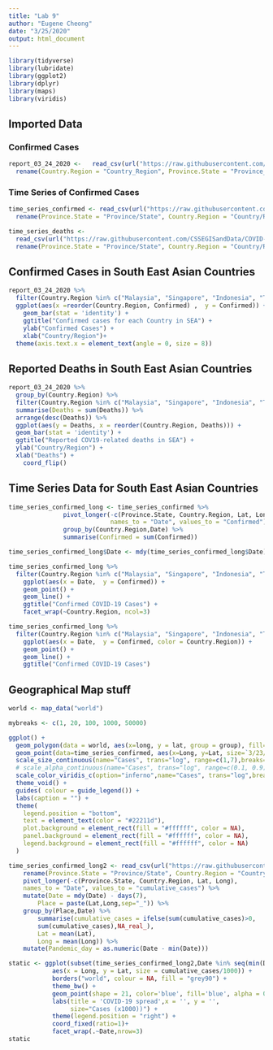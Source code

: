 ```yaml
---
title: "Lab 9"
author: "Eugene Cheong"
date: "3/25/2020"
output: html_document
---
```


```r
library(tidyverse)
library(lubridate)
library(ggplot2)
library(dplyr)
library(maps)
library(viridis)
```

## Imported Data

### Confirmed Cases
```r
report_03_24_2020 <-   read_csv(url("https://raw.githubusercontent.com/CSSEGISandData/COVID-19/master/csse_covid_19_data/csse_covid_19_daily_reports/03-24-2020.csv")) %>%
  rename(Country.Region = "Country_Region", Province.State = "Province_State")
```
### Time Series of Confirmed Cases 
```r
time_series_confirmed <- read_csv(url("https://raw.githubusercontent.com/CSSEGISandData/COVID-19/master/csse_covid_19_data/csse_covid_19_time_series/time_series_covid19_confirmed_global.csv")) %>%
  rename(Province.State = "Province/State", Country.Region = "Country/Region")

time_series_deaths <-
  read_csv(url("https://raw.githubusercontent.com/CSSEGISandData/COVID-19/master/csse_covid_19_data/csse_covid_19_time_series/time_series_covid19_deaths_global.csv")) %>%
  rename(Province.State = "Province/State", Country.Region = "Country/Region")
```


## Confirmed Cases in South East Asian Countries
```r
report_03_24_2020 %>%
  filter(Country.Region %in% c("Malaysia", "Singapore", "Indonesia", "Thailand", "Philippines", "Cambodia", "Vietnam", "Brunei", "Laos")) %>%
  ggplot(aes(x =reorder(Country.Region, Confirmed) ,  y = Confirmed)) + 
    geom_bar(stat = 'identity') +
    ggtitle("Confirmed cases for each Country in SEA") +
    ylab("Confirmed Cases") +
    xlab("Country/Region")+
  theme(axis.text.x = element_text(angle = 0, size = 8))
```

## Reported Deaths in South East Asian Countries
```r
report_03_24_2020 %>% 
  group_by(Country.Region) %>% 
  filter(Country.Region %in% c("Malaysia", "Singapore", "Indonesia", "Thailand", "Philippines", "Cambodia", "Vietnam", "Brunei", "Laos")) %>%
  summarise(Deaths = sum(Deaths)) %>% 
  arrange(desc(Deaths)) %>% 
  ggplot(aes(y = Deaths, x = reorder(Country.Region, Deaths))) +
  geom_bar(stat = 'identity') +
  ggtitle("Reported COV19-related deaths in SEA") +
  ylab("Country/Region") +
  xlab("Deaths") +
    coord_flip()
```

## Time Series Data for South East Asian Countries 
```r
time_series_confirmed_long <- time_series_confirmed %>% 
               pivot_longer(-c(Province.State, Country.Region, Lat, Long),
                            names_to = "Date", values_to = "Confirmed") %>% 
               group_by(Country.Region,Date) %>% 
               summarise(Confirmed = sum(Confirmed))

time_series_confirmed_long$Date <- mdy(time_series_confirmed_long$Date)
```

```r
time_series_confirmed_long %>% 
  filter(Country.Region %in% c("Malaysia", "Singapore", "Indonesia", "Thailand", "Philippines", "Cambodia", "Vietnam", "Brunei", "Laos")) %>%
    ggplot(aes(x = Date,  y = Confirmed)) + 
    geom_point() +
    geom_line() +
    ggtitle("Confirmed COVID-19 Cases") +
    facet_wrap(~Country.Region, ncol=3)

```

```r
time_series_confirmed_long %>% 
  filter(Country.Region %in% c("Malaysia", "Singapore", "Indonesia", "Thailand", "Philippines", "Cambodia", "Vietnam", "Brunei", "Laos")) %>%
    ggplot(aes(x = Date,  y = Confirmed, color = Country.Region)) + 
    geom_point() +
    geom_line() +
    ggtitle("Confirmed COVID-19 Cases")

```
## Geographical Map stuff 

```r
world <- map_data("world")

mybreaks <- c(1, 20, 100, 1000, 50000)
```

```r
ggplot() +
  geom_polygon(data = world, aes(x=long, y = lat, group = group), fill="grey", alpha=0.3) +
  geom_point(data=time_series_confirmed, aes(x=Long, y=Lat, size=`3/23/20`, color=`3/23/20`),stroke=F, alpha=0.7) +
  scale_size_continuous(name="Cases", trans="log", range=c(1,7),breaks=mybreaks, labels = c("1-19", "20-99", "100-999", "1,000-49,999", "50,000+")) +
  # scale_alpha_continuous(name="Cases", trans="log", range=c(0.1, 0.9),breaks=mybreaks) +
  scale_color_viridis_c(option="inferno",name="Cases", trans="log",breaks=mybreaks, labels = c("1-19", "20-99", "100-999", "1,000-49,999", "50,000+")) +
  theme_void() + 
  guides( colour = guide_legend()) +
  labs(caption = "") +
  theme(
    legend.position = "bottom",
    text = element_text(color = "#22211d"),
    plot.background = element_rect(fill = "#ffffff", color = NA), 
    panel.background = element_rect(fill = "#ffffff", color = NA), 
    legend.background = element_rect(fill = "#ffffff", color = NA)
  )
```

```r
time_series_confirmed_long2 <- read_csv(url("https://raw.githubusercontent.com/CSSEGISandData/COVID-19/master/csse_covid_19_data/csse_covid_19_time_series/time_series_covid19_confirmed_global.csv")) %>%
    rename(Province.State = "Province/State", Country.Region = "Country/Region") %>%
    pivot_longer(-c(Province.State, Country.Region, Lat, Long),
    names_to = "Date", values_to = "cumulative_cases") %>%
    mutate(Date = mdy(Date) - days(7),
        Place = paste(Lat,Long,sep="_")) %>%
    group_by(Place,Date) %>%
        summarise(cumulative_cases = ifelse(sum(cumulative_cases)>0,
        sum(cumulative_cases),NA_real_),
        Lat = mean(Lat),
        Long = mean(Long)) %>%
    mutate(Pandemic_day = as.numeric(Date - min(Date)))
```

```r
static <- ggplot(subset(time_series_confirmed_long2,Date %in% seq(min(Date),max(Date),7)),
            aes(x = Long, y = Lat, size = cumulative_cases/1000)) +
            borders("world", colour = NA, fill = "grey90") +
            theme_bw() +
            geom_point(shape = 21, color='blue', fill='blue', alpha = 0.5) +
            labs(title = 'COVID-19 spread',x = '', y = '',
                 size="Cases (x1000))") +
            theme(legend.position = "right") +
            coord_fixed(ratio=1)+
            facet_wrap(.~Date,nrow=3)
static
```





